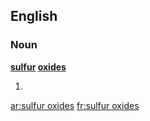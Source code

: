 ==English==

===Noun===
'''[[sulfur]] [[oxide]]s'''

# {{plural of|[[sulfur oxide]]}}

[[ar:sulfur oxides]]
[[fr:sulfur oxides]]